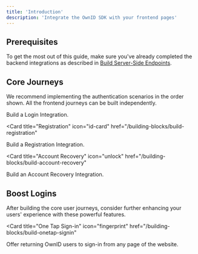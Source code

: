 ```yaml
---
title: 'Introduction'
description: 'Integrate the OwnID SDK with your frontend pages'
---
```


## Prerequisites
To get the most out of this guide, make sure you've already completed the backend integrations as described in [Build Server-Side Endpoints](/building-blocks/build-server-endpoints).

## Core Journeys

We recommend implementing the authentication scenarios in the order shown. All the frontend journeys can be built independently.

<CardGroup>

<Card title="Login [Start Here]" icon="user" href="/building-blocks/build-login">
Build a Login Integration.
</Card>

<Card
  title="Registration"
  icon="id-card"
  href="/building-blocks/build-registration"
>
Build a Registration Integration.

</Card>

<Card
  title="Account Recovery"
  icon="unlock"
  href="/building-blocks/build-account-recovery"
>
Build an Account Recovery Integration. 

</Card>

</CardGroup>

## Boost Logins

After building the core user journeys, consider further enhancing your users' experience with these powerful features. 

<CardGroup>

<Card
  title="One Tap Sign-in"
  icon="fingerprint"
  href="/building-blocks/build-onetap-signin"
>
Offer returning OwnID users to sign-in from any page of the website.         

</Card>

</CardGroup>